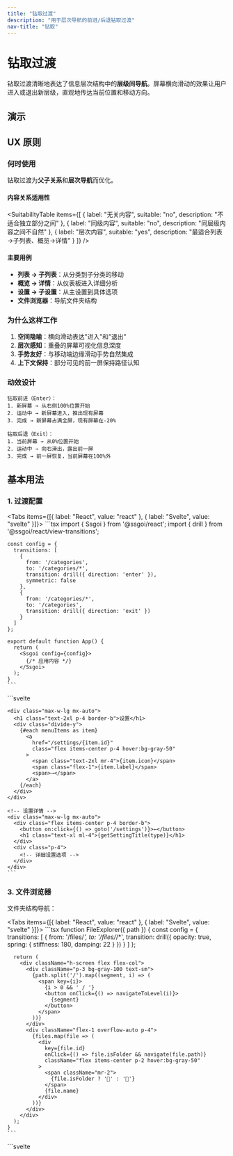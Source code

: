 ```yaml
---
title: "钻取过渡"
description: "用于层次导航的前进/后退钻取过渡"
nav-title: "钻取"
---
```


# 钻取过渡

钻取过渡清晰地表达了信息层次结构中的**层级间导航**。屏幕横向滑动的效果让用户进入或退出新层级，直观地传达当前位置和移动方向。

## 演示

<ViewTransitionDemo type="drill" />

## UX 原则

### 何时使用

钻取过渡为**父子关系**和**层次导航**而优化。

#### 内容关系适用性

<SuitabilityTable
  items={[
    {
      label: "无关内容",
      suitable: "no",
      description: "不适合独立部分之间"
    },
    {
      label: "同级内容",
      suitable: "no",
      description: "同层级内容之间不自然"
    },
    {
      label: "层次内容",
      suitable: "yes",
      description: "最适合列表→子列表、概览→详情"
    }
  ]}
/>

#### 主要用例

- **列表 → 子列表**：从分类到子分类的移动
- **概览 → 详情**：从仪表板进入详细分析
- **设置 → 子设置**：从主设置到具体选项
- **文件浏览器**：导航文件夹结构

### 为什么这样工作

1. **空间隐喻**：横向滑动表达"进入"和"退出"
2. **层次感知**：重叠的屏幕可视化信息深度
3. **手势友好**：与移动端边缘滑动手势自然集成
4. **上下文保持**：部分可见的前一屏保持路径认知

### 动效设计

```
钻取前进（Enter）：
1. 新屏幕 → 从右侧100%位置开始
2. 运动中 → 新屏幕进入，推出现有屏幕
3. 完成 → 新屏幕占满全屏，现有屏幕在-20%

钻取后退（Exit）：
1. 当前屏幕 → 从0%位置开始
2. 运动中 → 向右滑出，露出前一屏
3. 完成 → 前一屏恢复，当前屏幕在100%外
```

## 基本用法

### 1. 过渡配置

<Tabs items={[{ label: "React", value: "react" }, { label: "Svelte", value: "svelte" }]}>
  <TabPanel value="react">
    ```tsx
    import { Ssgoi } from '@ssgoi/react';
    import { drill } from '@ssgoi/react/view-transitions';

    const config = {
      transitions: [
        {
          from: '/categories',
          to: '/categories/*',
          transition: drill({ direction: 'enter' }),
          symmetric: false
        },
        {
          from: '/categories/*',
          to: '/categories',
          transition: drill({ direction: 'exit' })
        }
      ]
    };

    export default function App() {
      return (
        <Ssgoi config={config}>
          {/* 应用内容 */}
        </Ssgoi>
      );
    }
    ```
  </TabPanel>
  <TabPanel value="svelte">
    ```svelte
    <script>
      import { Ssgoi } from '@ssgoi/svelte';
      import { drill } from '@ssgoi/svelte/view-transitions';

      const config = {
        transitions: [
          {
            from: '/categories',
            to: '/categories/*',
            transition: drill({ direction: 'enter' }),
            symmetric: false
          },
          {
            from: '/categories/*',
            to: '/categories',
            transition: drill({ direction: 'exit' })
          }
        ]
      };
    </script>

    <Ssgoi {config}>
      <slot />
    </Ssgoi>
    ```
  </TabPanel>
</Tabs>

### 2. 选项配置

```typescript
interface DrillOptions {
  opacity?: boolean;           // 透明度效果（默认：false）
  direction?: 'enter' | 'exit'; // 钻取方向（默认：'enter'）
  spring?: {
    stiffness?: number;         // 弹簧刚度（默认：150）
    damping?: number;           // 阻尼系数（默认：20）
  };
}
```

## 实际示例

### 1. 分类导航

导航嵌套的分类结构：

<Tabs items={[{ label: "React", value: "react" }, { label: "Svelte", value: "svelte" }]}>
  <TabPanel value="react">
    ```tsx
    // 主分类
    function Categories() {
      return (
        <div className="p-4">
          <h1 className="text-2xl mb-4">分类</h1>
          <div className="space-y-2">
            {categories.map(cat => (
              <Link
                key={cat.id}
                to={`/categories/${cat.slug}`}
                className="block p-4 bg-white rounded-lg shadow"
              >
                <h3 className="font-semibold">{cat.name}</h3>
                <p className="text-gray-600">{cat.itemCount} 项</p>
              </Link>
            ))}
          </div>
        </div>
      );
    }

    // 子分类
    function SubCategory({ category }) {
      return (
        <div className="p-4">
          <button onClick={() => navigate('/categories')} className="mb-4">
            ← 返回
          </button>
          <h1 className="text-2xl mb-4">{category.name}</h1>
          <div className="grid gap-4">
            {category.items.map(item => (
              <div key={item.id} className="p-4 bg-white rounded-lg">
                {item.name}
              </div>
            ))}
          </div>
        </div>
      );
    }
    ```
  </TabPanel>
  <TabPanel value="svelte">
    ```svelte
    <!-- 主分类 -->
    <div class="p-4">
      <h1 class="text-2xl mb-4">分类</h1>
      <div class="space-y-2">
        {#each categories as cat}
          <a
            href="/categories/{cat.slug}"
            class="block p-4 bg-white rounded-lg shadow"
          >
            <h3 class="font-semibold">{cat.name}</h3>
            <p class="text-gray-600">{cat.itemCount} 项</p>
          </a>
        {/each}
      </div>
    </div>

    <!-- 子分类 -->
    <div class="p-4">
      <button on:click={() => goto('/categories')} class="mb-4">
        ← 返回
      </button>
      <h1 class="text-2xl mb-4">{category.name}</h1>
      <div class="grid gap-4">
        {#each category.items as item}
          <div class="p-4 bg-white rounded-lg">
            {item.name}
          </div>
        {/each}
      </div>
    </div>
    ```
  </TabPanel>
</Tabs>

### 2. 设置菜单

从设置到详细选项：

<Tabs items={[{ label: "React", value: "react" }, { label: "Svelte", value: "svelte" }]}>
  <TabPanel value="react">
    ```tsx
    // 主设置
    function Settings() {
      const menuItems = [
        { id: 'profile', label: '个人资料设置', icon: '👤' },
        { id: 'privacy', label: '隐私与安全', icon: '🔒' },
        { id: 'notifications', label: '通知设置', icon: '🔔' },
        { id: 'display', label: '显示设置', icon: '🎨' }
      ];

      return (
        <div className="max-w-lg mx-auto">
          <h1 className="text-2xl p-4 border-b">设置</h1>
          <div className="divide-y">
            {menuItems.map(item => (
              <Link
                key={item.id}
                to={`/settings/${item.id}`}
                className="flex items-center p-4 hover:bg-gray-50"
              >
                <span className="text-2xl mr-4">{item.icon}</span>
                <span className="flex-1">{item.label}</span>
                <span>→</span>
              </Link>
            ))}
          </div>
        </div>
      );
    }

    // 设置详情
    function SettingDetail({ type }) {
      return (
        <div className="max-w-lg mx-auto">
          <div className="flex items-center p-4 border-b">
            <button onClick={() => navigate('/settings')}>←</button>
            <h1 className="text-xl ml-4">{getSettingTitle(type)}</h1>
          </div>
          <div className="p-4">
            {/* 详细设置选项 */}
          </div>
        </div>
      );
    }
    ```
  </TabPanel>
  <TabPanel value="svelte">
    ```svelte
    <!-- 主设置 -->
    <script>
      const menuItems = [
        { id: 'profile', label: '个人资料设置', icon: '👤' },
        { id: 'privacy', label: '隐私与安全', icon: '🔒' },
        { id: 'notifications', label: '通知设置', icon: '🔔' },
        { id: 'display', label: '显示设置', icon: '🎨' }
      ];
    </script>

    <div class="max-w-lg mx-auto">
      <h1 class="text-2xl p-4 border-b">设置</h1>
      <div class="divide-y">
        {#each menuItems as item}
          <a
            href="/settings/{item.id}"
            class="flex items-center p-4 hover:bg-gray-50"
          >
            <span class="text-2xl mr-4">{item.icon}</span>
            <span class="flex-1">{item.label}</span>
            <span>→</span>
          </a>
        {/each}
      </div>
    </div>

    <!-- 设置详情 -->
    <div class="max-w-lg mx-auto">
      <div class="flex items-center p-4 border-b">
        <button on:click={() => goto('/settings')}>←</button>
        <h1 class="text-xl ml-4">{getSettingTitle(type)}</h1>
      </div>
      <div class="p-4">
        <!-- 详细设置选项 -->
      </div>
    </div>
    ```
  </TabPanel>
</Tabs>

### 3. 文件浏览器

文件夹结构导航：

<Tabs items={[{ label: "React", value: "react" }, { label: "Svelte", value: "svelte" }]}>
  <TabPanel value="react">
    ```tsx
    function FileExplorer({ path }) {
      const config = {
        transitions: [
          {
            from: '/files/*',
            to: '/files/*/*',
            transition: drill({ 
              opacity: true,
              spring: { stiffness: 180, damping: 22 }
            })
          }
        ]
      };

      return (
        <div className="h-screen flex flex-col">
          <div className="p-3 bg-gray-100 text-sm">
            {path.split('/').map((segment, i) => (
              <span key={i}>
                {i > 0 && ' / '}
                <button onClick={() => navigateToLevel(i)}>
                  {segment}
                </button>
              </span>
            ))}
          </div>
          <div className="flex-1 overflow-auto p-4">
            {files.map(file => (
              <div
                key={file.id}
                onClick={() => file.isFolder && navigate(file.path)}
                className="flex items-center p-2 hover:bg-gray-50"
              >
                <span className="mr-2">
                  {file.isFolder ? '📁' : '📄'}
                </span>
                {file.name}
              </div>
            ))}
          </div>
        </div>
      );
    }
    ```
  </TabPanel>
  <TabPanel value="svelte">
    ```svelte
    <script>
      export let path;
      
      const config = {
        transitions: [
          {
            from: '/files/*',
            to: '/files/*/*',
            transition: drill({ 
              opacity: true,
              spring: { stiffness: 180, damping: 22 }
            })
          }
        ]
      };
    </script>

    <div class="h-screen flex flex-col">
      <div class="p-3 bg-gray-100 text-sm">
        {#each path.split('/') as segment, i}
          {#if i > 0} / {/if}
          <button on:click={() => navigateToLevel(i)}>
            {segment}
          </button>
        {/each}
      </div>
      <div class="flex-1 overflow-auto p-4">
        {#each files as file}
          <div
            on:click={() => file.isFolder && goto(file.path)}
            class="flex items-center p-2 hover:bg-gray-50"
          >
            <span class="mr-2">
              {file.isFolder ? '📁' : '📄'}
            </span>
            {file.name}
          </div>
        {/each}
      </div>
    </div>
    ```
  </TabPanel>
</Tabs>

## 高级配置

### 添加透明度效果

```typescript
// 内容淡入淡出钻取
drill({ 
  opacity: true,
  spring: { stiffness: 120, damping: 18 }
})
```

### 方向自定义

```typescript
// 钻取进入（默认）
drill({ direction: 'enter' })

// 钻取退出（返回）
drill({ direction: 'exit' })
```

### 弹簧物理调整

```typescript
// 快速钻取
drill({ 
  spring: { stiffness: 200, damping: 25 }
})

// 平滑钻取
drill({ 
  spring: { stiffness: 100, damping: 15 }
})
```

## 注意事项

### 层次一致性

- 仅在有明确层次结构时使用钻取过渡
- 同级导航使用滑动或淡入淡出
- 返回时必须应用反向钻取

### 性能考虑

- 大图或复杂布局使用transform优化
- 移动端利用will-change属性
- 避免太多元素同时动画

## 无障碍

- 减少动效偏好时立即过渡
- 完整键盘导航支持
- 屏幕阅读器识别为标准页面过渡
- 焦点自动移至新页面

## 最佳实践

### ✅ 应该做

- 用于明确的父子关系
- 与返回手势集成
- 配合面包屑显示路径
- 保持一致的方向性

### ❌ 不应该做

- 不要在同级或独立部分间使用
- 不要设置太快的速度
- 不要同时使用双向钻取
- 不要在深层次（>5级）过度使用